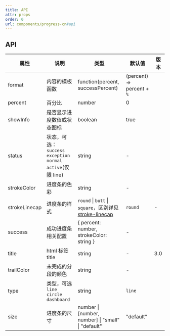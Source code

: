 ```yaml
---
title: API
attr: props
order: 0
url: components/progress-cn#api
---
```



## API

| 属性 | 说明 | 类型 | 默认值 | 版本 |
| --- | --- | --- | --- | --- |
| format | 内容的模板函数 | function(percent, successPercent) | (percent) => percent + `%` |  |
| percent | 百分比 | number | 0 |  |
| showInfo | 是否显示进度数值或状态图标 | boolean | true |  |
| status | 状态，可选：`success` `exception` `normal` `active`(仅限 line) | string | - |  |
| strokeColor | 进度条的色彩 | string | - |  |
| strokeLinecap | 进度条的样式 | `round` \| `butt` \| `square`，区别详见 [stroke-linecap](https://developer.mozilla.org/docs/Web/SVG/Attribute/stroke-linecap) | `round` | - |
| success | 成功进度条相关配置 | { percent: number, strokeColor: string } | - |  |
| title | html 标签 title | string | - | 3.0 |
| trailColor | 未完成的分段的颜色 | string | - |  |
| type | 类型，可选 `line` `circle` `dashboard` | string | `line` |  |
| size | 进度条的尺寸 | number \| \[number, number] \| "small" \| "default" | "default" |  |

